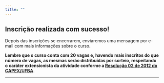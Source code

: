 ```yaml
---
title: ""
---
```


## Inscrição realizada com sucesso!

Depois das inscrições se encerrarem, enviaremos uma mensagem por e-mail com mais informações sobre o curso.

**Lembre que o curso conta com 20 vagas e, havendo mais inscritos do que número de vagas, as mesmas serão distribuídas por sorteio, respeitando o caráter extensionista da atividade conforme a [Resolução 02 de 2012 do CAPEX/UFBA](https://proext.ufba.br/sites/proext.ufba.br/files/resolucao_no_02-2012_capex_-_regulamento_da_extensao.pdf).**

---